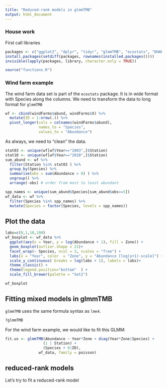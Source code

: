 ```yaml
---
title: "Reduced-rank models in glmmTMB"
output: html_document
---
```


### House work 

First call libraries
```r

packages <- c("ggplot2", "dplyr", "tidyr", "glmmTMB", "ecostats", "DHARMa")
install.packages(setdiff(packages, rownames(installed.packages()))) 
invisible(lapply(packages, library, character.only = TRUE))

source("functions.R")
```

### Wind farm example

The wind farm data set is part of the `ecostats` package. It is in wide format with Species along the columns. We need to transform the data to long format for `glmmTMB`

```r
wf <- cbind(windFarms$abund, windFarms$X) %>% 
  mutate(ID = 1:nrow(.)) %>% 
  pivot_longer(cols = colnames(windFarms$abund), 
               names_to = "Species",
               values_to = "Abundance")
```

As always, we need to "clean" the data.
```r
stat03 <- unique(wf[wf$Year=="2003",]$Station)
stat10 <- unique(wf[wf$Year=="2010",]$Station)
sum_abund <- wf %>%
  filter(Station %in% stat03 ) %>%
  group_by(Species) %>%
  summarise(obs = sum(Abundance > 0) ) %>% 
  ungroup() %>% 
  arrange(-obs) # order from most to least abundant

spp_names <- unique(sum_abund$Species[sum_abund$obs>=5])
wf_data <- wf %>% 
  filter(Species %in% spp_names) %>% 
  mutate(Species = factor(Species, levels = spp_names))
```

## Plot the data

```r
labs=c(0,1,10,100)
wf_boxplot <- wf_data %>% 
  ggplot(aes(x = Year, y = log(Abundance + 1), fill = Zone)) +
  geom_boxplot(outlier.shape = 21)+
  facet_wrap(~ Species, ncol = 3, scales = "free") +
  labs(x = "Year", color  = "Zone", y = "Abundance [log(y+1)-scale]") +
  scale_y_continuous( breaks = log(labs + 1), labels = labs)+
  theme_classic() +
  theme(legend.position="bottom"  ) +
  scale_fill_brewer(palette = "Set2")

wf_boxplot
```

## Fitting mixed models in glmmTMB

`glmmTMB` uses the same formula syntax as `lme4`.
```r
?glmmTMB
```

For the wind farm example, we would like to fit this GLMM:

```r
fit.us <- glmmTMB(Abundance ~ Year*Zone + diag(Year*Zone|Species) + 
                 (1 | Station) +
                 (Species + 0|ID),
               wf_data, family = poisson)
```

## reduced-rank models

Let's try to fit a reduced-rank model

```r

```
